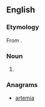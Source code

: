 ==English==

===Etymology===
From {{suffix|amir|ate|lang=en}}.

===Noun===
{{en-noun}}

# {{alternative spelling of|emirate|lang=en}}

===Anagrams===
* [[artemia#English|artemia]]